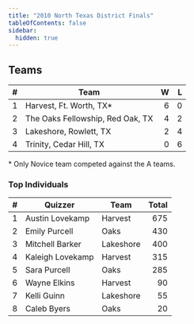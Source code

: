 ```yaml
---
title: "2010 North Texas District Finals"
tableOfContents: false
sidebar:
  hidden: true
---
```


## Teams

|    # | Team                             |    W |    L |
| ---: | -------------------------------- | ---: | ---: |
|    1 | Harvest, Ft. Worth, TX*          |    6 |    0 |
|    2 | The Oaks Fellowship, Red Oak, TX |    4 |    2 |
|    3 | Lakeshore, Rowlett, TX           |    2 |    4 |
|    4 | Trinity, Cedar Hill, TX          |    0 |    6 |

\* Only Novice team competed against the A teams.

### Top Individuals

|    # | Quizzer          | Team      | Total |
| ---: | ---------------- | --------- | ----: |
|    1 | Austin Lovekamp  | Harvest   |   675 |
|    2 | Emily Purcell    | Oaks      |   430 |
|    3 | Mitchell Barker  | Lakeshore |   400 |
|    4 | Kaleigh Lovekamp | Harvest   |   315 |
|    5 | Sara Purcell     | Oaks      |   285 |
|    6 | Wayne Elkins     | Harvest   |    90 |
|    7 | Kelli Guinn      | Lakeshore |    55 |
|    8 | Caleb Byers      | Oaks      |    20 |
